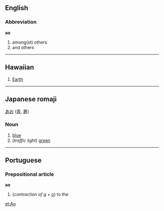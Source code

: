 ==English==
===Abbreviation===
'''ao'''

#among(st) others
#and others

----
==Hawaiian==
<!--noun or proper noun?-->
#[[Earth]]

----
==Japanese romaji==
[[あお]] ([[青]], [[蒼]])

===Noun===
#[[blue]]
#(''traffic light'') [[green]]

----
==Portuguese==
===Prepositional article===
'''ao'''

#(''contraction of [[a#Portuguese|a]] + [[o#Portuguese|o]]'') to the

[[et:Ao]]